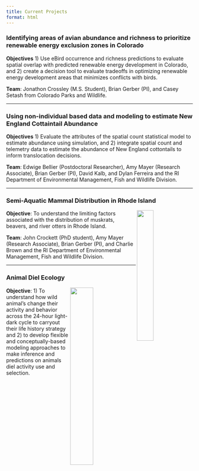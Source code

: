 ```yaml
---
title: Current Projects
format: html
---
```


### Identifying areas of avian abundance and richness to prioritize renewable energy exclusion zones in Colorado

**Objectives** 1) Use eBird occurrence and richness predictions to evaluate spatial overlap with predicted renewable energy development in Colorado, and 2) create a decision tool to evaluate tradeoffs in optimizing renewable energy development areas that minimizes conflicts with birds.

**Team**: Jonathon Crossley (M.S. Student), Brian Gerber (PI), and Casey Setash from Colorado Parks and Wildlife. 

----

### Using non-individual based data and modeling to estimate New England Cottaintail Abundance 

**Objectives** 1) Evaluate the attributes of the spatial count statistical model to estimate abundance using simulation, and 2) integrate spatial count and telemetry data to estimate the abundance of New England cottontails to inform translocation decisions.

**Team**: Edwige Bellier (Postdoctoral Researcher), Amy Mayer (Research Associate), Brian Gerber (PI), David Kalb, and Dylan Ferreira and the RI Department of Environmental Management, Fish and Wildlife Division.


----

### Semi-Aquatic Mammal Distribution in Rhode Island

<img align="right" src="beaver.jpg" style="height: 30%; width: 30%; object-fit: contain">

**Objective**: To understand the limiting factors associated with the distribution of muskrats, beavers, and river otters in Rhode Island.

**Team**: John Crockett (PhD student), Amy Mayer (Research Associate), Brian Gerber (PI), and Charlie Brown and the RI Department of Environmental Management, Fish and Wildlife Division.


----

### Animal Diel Ecology

<img align="right" src="diel.png" style="height: 35%; width: 35%; object-fit: contain">

**Objective**: 1) To understand how wild animal's change their activity and behavior across the 24-hour light-dark cycle to carryout their life history strategy and 2) to develop flexible and conceptually-based modeling approaches to make inference and predictions on animals diel activity use and selection.




